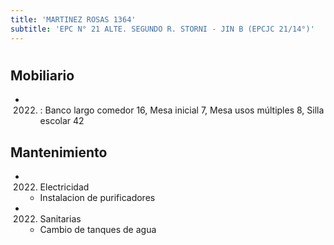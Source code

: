 ```yaml
---
title: 'MARTINEZ ROSAS 1364'
subtitle: 'EPC N° 21 ALTE. SEGUNDO R. STORNI - JIN B (EPCJC 21/14°)'
---
```


#


## Mobiliario

*  (2022) : Banco largo comedor 16, Mesa inicial 7, Mesa usos múltiples 8, Silla escolar 42 





## Mantenimiento

*  (2022) Electricidad 
    + Instalacion de purificadores

*  (2022) Sanitarias 
    + Cambio de tanques de agua



